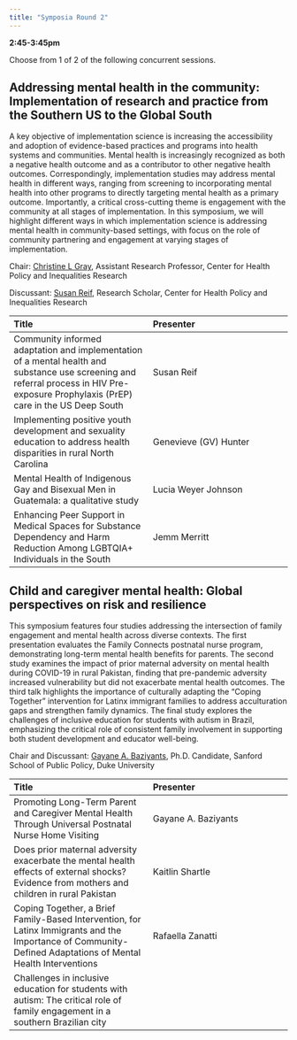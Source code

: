 ```yaml
---
title: "Symposia Round 2"
---
```


**2:45-3:45pm**

Choose from 1 of 2 of the following concurrent sessions.

## Addressing mental health in the community: Implementation of research and practice from the Southern US to the Global South

A key objective of implementation science is increasing the accessibility and adoption of evidence-based practices and programs into health systems and communities. Mental health is increasingly recognized as both a negative health outcome and as a contributor to other negative health outcomes. Correspondingly, implementation studies may address mental health in different ways, ranging from screening to incorporating mental health into other programs to directly targeting mental health as a primary outcome. Importantly, a critical cross-cutting theme is engagement with the community at all stages of implementation.  In this symposium, we will highlight different ways in which implementation science is addressing mental health in community-based settings, with focus on the role of community partnering and engagement at varying stages of implementation. 

Chair: [Christine L Gray](https://globalhealth.duke.edu/people/gray-christine), Assistant Research Professor, Center for Health Policy and Inequalities Research 

Discussant: [Susan Reif](https://globalhealth.duke.edu/people/reif-susan), Research Scholar, Center for Health Policy and Inequalities Research

| Title | Presenter | 
|:--   |:--      |
| Community informed adaptation and implementation of a mental health and substance use screening and referral process in HIV Pre-exposure Prophylaxis (PrEP) care in the US Deep South | Susan Reif | 
| Implementing positive youth development and sexuality education to address health disparities in rural North Carolina | Genevieve (GV) Hunter |
| Mental Health of Indigenous Gay and Bisexual Men in Guatemala: a qualitative study | Lucia Weyer Johnson |
| Enhancing Peer Support in Medical Spaces for Substance Dependency and Harm Reduction Among LGBTQIA+ Individuals in the South | Jemm Merritt |

## Child and caregiver mental health: Global perspectives on risk and resilience

This symposium features four studies addressing the intersection of family engagement and mental health across diverse contexts. The first presentation evaluates the Family Connects postnatal nurse program, demonstrating long-term mental health benefits for parents. The second study examines the impact of prior maternal adversity on mental health during COVID-19 in rural Pakistan, finding that pre-pandemic adversity increased vulnerability but did not exacerbate mental health outcomes. The third talk highlights the importance of culturally adapting the "Coping Together" intervention for Latinx immigrant families to address acculturation gaps and strengthen family dynamics. The final study explores the challenges of inclusive education for students with autism in Brazil, emphasizing the critical role of consistent family involvement in supporting both student development and educator well-being.

Chair and Discussant: [Gayane A. Baziyants](https://sanford.duke.edu/profile/gayane-baziyants/), Ph.D. Candidate, Sanford School of Public Policy, Duke University

| Title | Presenter | 
|:--   |:--      |
| Promoting Long-Term Parent and Caregiver Mental Health Through Universal Postnatal Nurse Home Visiting | Gayane A. Baziyants | 
| Does prior maternal adversity exacerbate the mental health effects of external shocks? Evidence from mothers and children in rural Pakistan | Kaitlin Shartle |
| Coping Together, a Brief Family-Based Intervention, for Latinx Immigrants and the Importance of Community-Defined Adaptations of Mental Health Interventions | Rafaella Zanatti |
| Challenges in inclusive education for students with autism: The critical role of family engagement in a southern Brazilian city |  |
